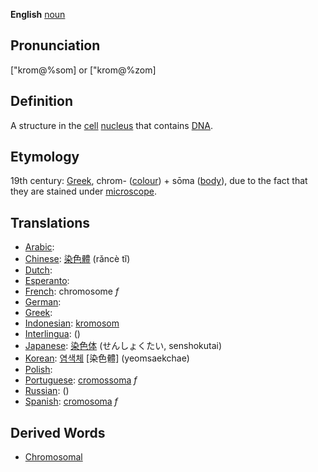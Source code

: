 '''English''' [[noun]]

==Pronunciation==
["krom@%som] or ["krom@%zom] 

==Definition==
A structure in the [[cell]] [[nucleus]] that contains [[DNA]].

==Etymology==
19th century: [[Greek]], chrom- ([[colour]]) + sōma ([[body]]), due to the fact that they are stained under [[microscope]].

==Translations==

*[[Arabic]]: [[]]
*[[Chinese]]: [[染色體]] (rǎncè tǐ)
*[[Dutch]]: [[]]
*[[Esperanto]]: [[]]
*[[French]]: chromosome ''f''
*[[German]]: [[]]
*[[Greek]]: [[]]
*[[Indonesian]]: [[kromosom]]
*[[Interlingua]]: [[]] ()
*[[Japanese]]: [[染色体]] (せんしょくたい, senshokutai)
*[[Korean]]: [[염색체]] [染色體] (yeomsaekchae)
*[[Polish]]: [[]]
*[[Portuguese]]: [[cromossoma]] ''f''
*[[Russian]]: [[]] ()
*[[Spanish]]: [[cromosoma]] ''f''

==Derived Words==
* [[Chromosomal]]